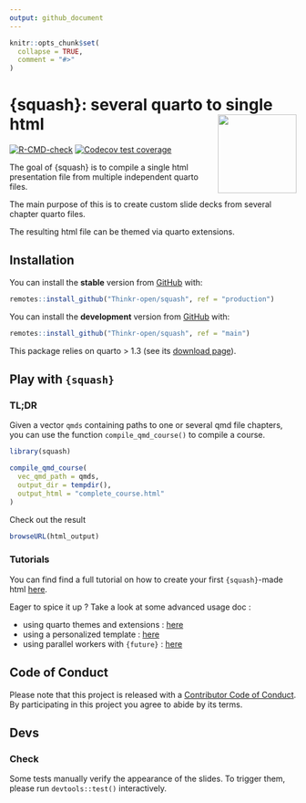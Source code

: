 ```yaml
---
output: github_document
---
```


<!-- README.md is generated from README.Rmd. Please edit that file -->

```r
knitr::opts_chunk$set(
  collapse = TRUE,
  comment = "#>"
)
```

# {squash}: several quarto to single html <img src="man/figures/logo.png" align="right" height="138" alt="" />
<!-- badges: start -->
[![R-CMD-check](https://github.com/ThinkR-open/squash/actions/workflows/R-CMD-check.yaml/badge.svg)](https://github.com/ThinkR-open/squash/actions/workflows/R-CMD-check.yaml)
[![Codecov test coverage](https://codecov.io/gh/ThinkR-open/squash/graph/badge.svg)](https://app.codecov.io/gh/ThinkR-open/squash)
<!-- badges: end -->

The goal of {squash} is to compile a single html presentation file from multiple independent quarto files.

The main purpose of this is to create custom slide decks from several chapter quarto files.

The resulting html file can be themed via quarto extensions.

## Installation

You can install the **stable** version from [GitHub](https://github.com/Thinkr-open/squash) with:

```r
remotes::install_github("Thinkr-open/squash", ref = "production")
```


You can install the **development** version from [GitHub](https://github.com/Thinkr-open/squash) with:

```r
remotes::install_github("Thinkr-open/squash", ref = "main")
```

This package relies on quarto > 1.3 (see its [download page](https://quarto.org/docs/download/)).

## Play with `{squash}`

### TL;DR

Given a vector `qmds` containing paths to one or several qmd file chapters, you can use the function `compile_qmd_course()` to compile a course.

```r
library(squash)

compile_qmd_course(
  vec_qmd_path = qmds,
  output_dir = tempdir(),
  output_html = "complete_course.html"
)
```

Check out the result
```r
browseURL(html_output)
```

### Tutorials

You can find find a full tutorial on how to create your first `{squash}`-made html [here](https://thinkr-open.github.io/squash/articles/simple-example-usage.html).

Eager to spice it up ? Take a look at some advanced usage doc :

- using quarto themes and extensions : [here](https://thinkr-open.github.io/squash/articles/advanced-usage-theme.html)
- using a personalized template : [here](https://thinkr-open.github.io/squash/articles/advanced-usage-template.html)
- using parallel workers with `{future}` : [here](https://thinkr-open.github.io/squash/articles/advanced-usage-future.html)

## Code of Conduct

Please note that this project is released with a [Contributor Code of Conduct](https://www.contributor-covenant.org/version/1/0/0/code-of-conduct.html). 
By participating in this project you agree to abide by its terms.

## Devs

### Check

Some tests manually verify the appearance of the slides. To trigger them, please run `devtools::test()` interactively.
